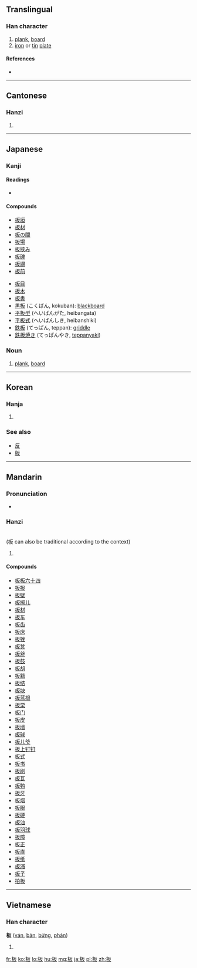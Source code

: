 {{also|闆|反}}
==Translingual==

===Han character===
{{Han char|rn=75|rad=木|as=04|sn=8|four=4194<sub>7</sub>|canj=木竹水 (DHE), X木竹水 (XDHE)}}

# [[plank]], [[board]]
# [[iron]] or [[tin]] [[plate]]

====References====
* {{Han ref|kx=0514.150|dkj=14518|dj=0902.020|hdz=21172.030|uh=677F|ud=26495|bh=AA4F|bd=43599}}

----

==Cantonese==

===Hanzi===
{{yue-hanzi|jyut=|y=baan2|tra=闆}}

# {{defn|lang=yue|sort=木04}}

----

==Japanese==

===Kanji===
{{ja-kanji|grade=3|rs=木04}}

====Readings====
* {{ja-readings|on=[[はん]] (han), [[ばん]] (ban)|kun=[[いた]] (ita)}}

====Compounds====
{{top2}}
* [[板垣]]
* [[板材]]
* [[板の間]]
* [[板場]]
* [[板挟み]]
* [[板碑]]
* [[板塀]]
* [[板前]]
{{mid2}}
* [[板目]]
* [[板木]]
* [[板書]]
* [[黒板]] (こくばん, kokuban): [[blackboard]]
* [[平板型]] (へいばんがた, heibangata)
* [[平板式]] (へいばんしき, heibanshiki)
* [[鉄板]] (てっぱん, teppan): [[griddle]]
* [[鉄板焼き]] (てっぱんやき, [[teppanyaki]])
{{bottom}}

===Noun===
{{ja-noun|k|hira=いた|rom=ita}}

# [[plank]], [[board]]

----

==Korean==

===Hanja===
{{ko-hanja|hangeul=[[판]]|eumhun=|rv=pan|mr=p'an|y=phan}}

# {{defn|lang=ko|sort=木04}}

===See also===
* [[反]]
* [[版]]

----

==Mandarin==

===Pronunciation===
* {{audio|Zh-ban.ogg|Audio}}

===Hanzi===
{{cmn-hanzi|tra=闆|pin=[[bǎn]] ([[ban3]])|wg=pan<sup>3</sup>}}<br>
(板 can also be traditional according to the context)
# {{defn|lang=cmn|sort=木04}}

====Compounds====
* [[板板六十四]]
* [[板报]]
* [[板壁]]
* [[板擦儿]]
* [[板材]]
* [[板车]]
* [[板齿]]
* [[板床]]
* [[板锉]]
* [[板凳]]
* [[板斧]]
* [[板鼓]]
* [[板胡]]
* [[板籍]]
* [[板结]]
* [[板块]]
* [[板蓝根]]
* [[板栗]]
* [[板门]]
* [[板皮]]
* [[板墙]]
* [[板球]]
* [[板儿爷]]
* [[板上钉钉]]
* [[板式]]
* [[板书]]
* [[板刷]]
* [[板瓦]]
* [[板鸭]]
* [[板牙]]
* [[板烟]]
* [[板眼]]
* [[板硬]]
* [[板油]]
* [[板羽球]]
* [[板障]]
* [[板正]]
* [[板直]]
* [[板纸]]
* [[板滞]]
* [[板子]]
* [[拍板]]

----

==Vietnamese==

===Han character===
'''板''' ([[ván]], [[bản]], [[bửng]], [[phản]])

# {{defn|lang=vi}}

[[fr:板]]
[[ko:板]]
[[lo:板]]
[[hu:板]]
[[mg:板]]
[[ja:板]]
[[pl:板]]
[[zh:板]]